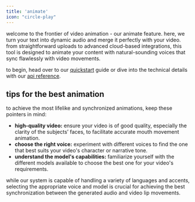 ```yaml
---
title: 'animate'
icon: "circle-play"
---
```


welcome to the frontier of video animation - our animate feature. here, we turn your text into dynamic audio and merge it perfectly with your video. from straightforward uploads to advanced cloud-based integrations, this tool is designed to animate your content with natural-sounding voices that sync flawlessly with video movements.

to begin, head over to our [quickstart](/quickstart) guide or dive into the technical details with our [api reference](/api-reference).

## tips for the best animation

to achieve the most lifelike and synchronized animations, keep these pointers in mind:

- **high-quality video:** ensure your video is of good quality, especially the clarity of the subjects’ faces, to facilitate accurate mouth movement animation.
- **choose the right voice:** experiment with different voices to find the one that best suits your video's character or narrative tone.
- **understand the model's capabilities:** familiarize yourself with the different models available to choose the best one for your video's requirements.

while our system is capable of handling a variety of languages and accents, selecting the appropriate voice and model is crucial for achieving the best synchronization between the generated audio and video lip movements.
